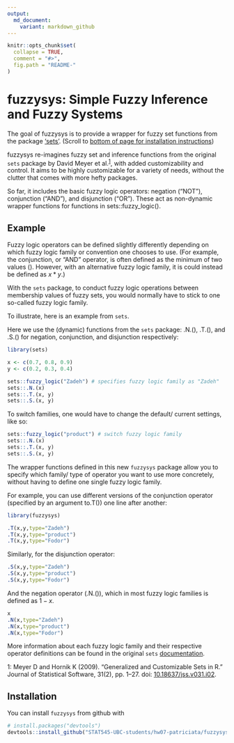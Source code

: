 ```yaml
---
output:
  md_document:
    variant: markdown_github
---
```


<!-- README.md is generated from README.Rmd. Please edit that file -->

```r
knitr::opts_chunk$set(
  collapse = TRUE,
  comment = "#>",
  fig.path = "README-"
)
```

# fuzzysys: Simple Fuzzy Inference and Fuzzy Systems

The goal of fuzzysys is to provide a wrapper for fuzzy set functions from the package ['sets'](https://cran.r-project.org/web/packages/sets/index.html). (Scroll to [bottom of page for installation instructions](#install))

fuzzysys re-imagines fuzzy set and inference functions from the original `sets` package by David Meyer et al.<sup>[1](#citation)</sup>, with added customizability and control. It aims to be highly customizable for a variety of needs, without the clutter that comes with more hefty packages.

So far, it includes the basic fuzzy logic operators: negation ("NOT"), conjunction ("AND"), and disjunction ("OR"). These act as non-dynamic wrapper functions for functions in sets::fuzzy_logic().

## Example

Fuzzy logic operators can be defined slightly differently depending on which fuzzy logic family or convention one chooses to use. (For example, the conjunction, or "AND" operator, is often defined as the minimum of two values (\code{min(x,y)}). However, with an alternative fuzzy logic family, it is could instead be defined as $x*y$.)

With the `sets` package, to conduct fuzzy logic operations between membership values of fuzzy sets, you would normally have to stick to one so-called fuzzy logic family. 

To illustrate, here is an example from `sets`. 

Here we use the (dynamic) functions from the `sets` package: .N.(), .T.(), and .S.() for negation, conjunction, and disjunction respectively:

```r
library(sets)

x <- c(0.7, 0.8, 0.9)
y <- c(0.2, 0.3, 0.4)

sets::fuzzy_logic("Zadeh") # specifies fuzzy logic family as "Zadeh"
sets::.N.(x)
sets::.T.(x, y)
sets::.S.(x, y)
```

To switch families, one would have to change the default/ current settings, like so: 

```r
sets::fuzzy_logic("product") # switch fuzzy logic family
sets::.N.(x)
sets::.T.(x, y)
sets::.S.(x, y)
```

The wrapper functions defined in this new `fuzzysys` package allow you to specify which family/ type of operator you want to use more concretely, without having to define one single fuzzy logic family.

For example, you can use different versions of the conjunction operator (specified by an argument to.T()) one line after another:

```r
library(fuzzysys)

.T(x,y,type="Zadeh")
.T(x,y,type="product")
.T(x,y,type="Fodor")
```

Similarly, for the disjunction operator:

```r
.S(x,y,type="Zadeh")
.S(x,y,type="product")
.S(x,y,type="Fodor")
```

And the negation operator (.N.()), which in most fuzzy logic families is defined as $1-x$.

```r
x
.N(x,type="Zadeh")
.N(x,type="product")
.N(x,type="Fodor")
```

More information about each fuzzy logic family and their respective operator definitions can be found in the original `sets` [documentation](https://www.rdocumentation.org/packages/sets/versions/1.0-18/topics/fuzzy).

<a name="citation">1</a>: Meyer D and Hornik K (2009). “Generalized and Customizable Sets in R.” Journal of Statistical Software, 31(2), pp. 1–27. doi: [10.18637/jss.v031.i02](https://www.jstatsoft.org/article/view/v031i02).

## <a name="install">Installation</a>
You can install `fuzzysys` from github with

```r
# install.packages("devtools")
devtools::install_github("STAT545-UBC-students/hw07-patriciata/fuzzysys")
```

